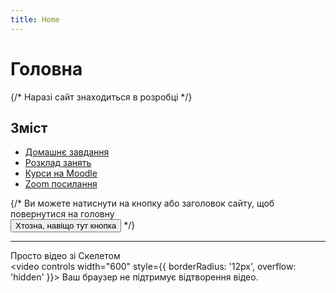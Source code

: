 ```yaml
---
title: Home
---
```



# Головна

{/* <Callout type="warning">Наразі сайт знаходиться в розробці</Callout> */}


## Зміст

* [Домашнє завдання](/assignments/info)
* [Розклад занять](/schedule)
* [Курси на Moodle](/courses)
* [Zoom посилання](/zoom)

{/*
<Callout type="info">Ви можете натиснути на кнопку або заголовок сайту, щоб повернутися на головну</Callout>
<br/>
<Button href="/">
  Хтозна, навіщо тут кнопка
</Button>
*/}

---

<Callout type="info">Просто відео зі Скелетом</Callout>
<br/>
<video controls width="600" style={{ borderRadius: '12px', overflow: 'hidden' }}>
  <source src="/scelet.mp4" type="video/mp4" />
  Ваш браузер не підтримує відтворення відео.
</video>

